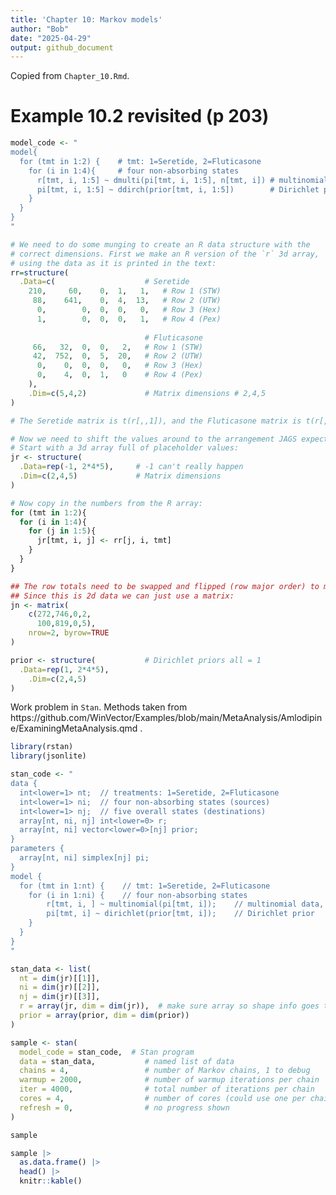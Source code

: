 ```yaml
---
title: 'Chapter 10: Markov models'
author: "Bob"
date: "2025-04-29"
output: github_document
---
```



Copied from `Chapter_10.Rmd`.

# Example 10.2 revisited (p 203)


```r

model_code <- "
model{
  for (tmt in 1:2) {    # tmt: 1=Seretide, 2=Fluticasone
    for (i in 1:4){     # four non-absorbing states
      r[tmt, i, 1:5] ~ dmulti(pi[tmt, i, 1:5], n[tmt, i]) # multinomial data
      pi[tmt, i, 1:5] ~ ddirch(prior[tmt, i, 1:5])        # Dirichlet prior
    }
  }
}
"

# We need to do some munging to create an R data structure with the
# correct dimensions. First we make an R version of the `r` 3d array,
# using the data as it is printed in the text:
rr=structure(
  .Data=c(                    # Seretide
    210,	 60,	0,	1,	 1,	  # Row 1 (STW)
     88,	641,	0,	4,	13,	  # Row 2 (UTW)
      0,		0,	0,	0,	 0,	  # Row 3 (Hex)
      1,		0,	0,	0,	 1,	  # Row 4 (Pex)
    
                              # Fluticasone
     66,   32,	0,	0,	 2,	  # Row 1 (STW)
     42,  752,	0,	5,	20,	  # Row 2 (UTW)
      0,    0,  0,	0,	 0,	  # Row 3 (Hex)
      0,    4,  0,	1,	 0    # Row 4 (Pex)
    ), 
    .Dim=c(5,4,2)             # Matrix dimensions # 2,4,5
)

# The Seretide matrix is t(r[,,1]), and the Fluticasone matrix is t(r[,,2])

# Now we need to shift the values around to the arrangement JAGS expects. 
# Start with a 3d array full of placeholder values:
jr <- structure(
  .Data=rep(-1, 2*4*5),     # -1 can't really happen
  .Dim=c(2,4,5)             # Matrix dimensions
)

# Now copy in the numbers from the R array:
for (tmt in 1:2){
  for (i in 1:4){
    for (j in 1:5){
      jr[tmt, i, j] <- rr[j, i, tmt]
    }
  }
}

## The row totals need to be swapped and flipped (row major order) to match the `r` array.
## Since this is 2d data we can just use a matrix:
jn <- matrix(
    c(272,746,0,2,
      100,819,0,5),
    nrow=2, byrow=TRUE
)

prior <- structure(           # Dirichlet priors all = 1
  .Data=rep(1, 2*4*5), 
	.Dim=c(2,4,5)
)

```

Work problem in `Stan`. Methods taken from https://github.com/WinVector/Examples/blob/main/MetaAnalysis/Amlodipine/ExaminingMetaAnalysis.qmd .


```r
library(rstan)
library(jsonlite)
```


```r
stan_code <- "
data {
  int<lower=1> nt;  // treatments: 1=Seretide, 2=Fluticasone
  int<lower=1> ni;  // four non-absorbing states (sources)
  int<lower=1> nj;  // five overall states (destinations)
  array[nt, ni, nj] int<lower=0> r;
  array[nt, ni] vector<lower=0>[nj] prior;
}
parameters {
  array[nt, ni] simplex[nj] pi;
}
model {
  for (tmt in 1:nt) {    // tmt: 1=Seretide, 2=Fluticasone
    for (i in 1:ni) {    // four non-absorbing states
        r[tmt, i, ] ~ multinomial(pi[tmt, i]);    // multinomial data, total infferred from LHS
        pi[tmt, i] ~ dirichlet(prior[tmt, i]);    // Dirichlet prior
    }
  }
}
"
```

```r
stan_data <- list(
  nt = dim(jr)[[1]],
  ni = dim(jr)[[2]],
  nj = dim(jr)[[3]],
  r = array(jr, dim = dim(jr)),  # make sure array so shape info goes through JSON correctly
  prior = array(prior, dim = dim(prior))
)
```

```r
sample <- stan(
  model_code = stan_code,  # Stan program
  data = stan_data,           # named list of data
  chains = 4,                 # number of Markov chains, 1 to debug
  warmup = 2000,              # number of warmup iterations per chain
  iter = 4000,                # total number of iterations per chain
  cores = 4,                  # number of cores (could use one per chain)
  refresh = 0,                # no progress shown
)
```

```r
sample
```

```r
sample |>
  as.data.frame() |>
  head() |>
  knitr::kable()
```



